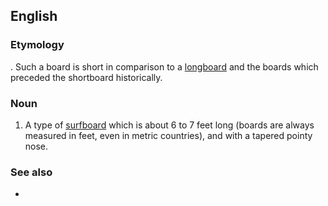 ==English==
{{wikipedia}}

===Etymology===
{{compound|en|short|board}}. Such a board is short in comparison to a [[longboard]] and the boards which preceded the shortboard historically.

===Noun===
{{en-noun}}

# {{lb|en|surfing}} A type of [[surfboard]] which is about 6 to 7 feet long (boards are always measured in feet, even in metric countries), and with a tapered pointy nose.

===See also===
* {{l|en|thruster}}